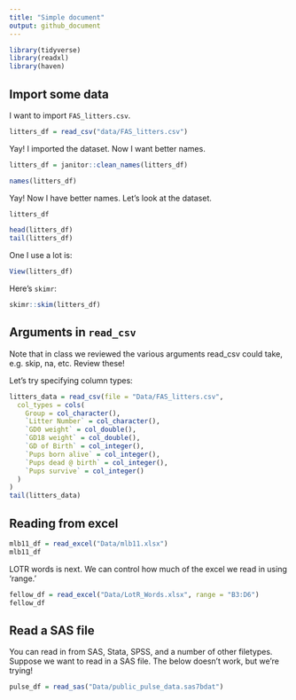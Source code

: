 ```yaml
---
title: "Simple document"
output: github_document
---
```


```r
library(tidyverse)
library(readxl)
library(haven)
```

## Import some data

I want to import `FAS_litters.csv`. 

```r
litters_df = read_csv("data/FAS_litters.csv")
```

Yay! I imported the dataset. Now I want better names.

```r

litters_df = janitor::clean_names(litters_df)

names(litters_df)
```

Yay! Now I have better names. Let's look at the dataset.

```r
litters_df

head(litters_df)
tail(litters_df)
```

One I use a lot is:

```r
View(litters_df)
```

Here's `skimr`:
```r
skimr::skim(litters_df)
```

## Arguments in `read_csv`

Note that in class we reviewed the various arguments read_csv could take, e.g. skip, na, etc. Review these!

Let's try specifying column types:

```r
litters_data = read_csv(file = "Data/FAS_litters.csv",
  col_types = cols(
    Group = col_character(),
    `Litter Number` = col_character(),
    `GD0 weight` = col_double(),
    `GD18 weight` = col_double(),
    `GD of Birth` = col_integer(),
    `Pups born alive` = col_integer(),
    `Pups dead @ birth` = col_integer(),
    `Pups survive` = col_integer()
  )
)
tail(litters_data)
```

## Reading from excel

```r
mlb11_df = read_excel("Data/mlb11.xlsx")
mlb11_df
```

LOTR words is next. We can control how much of the excel we read in using 'range.'

```r
fellow_df = read_excel("Data/LotR_Words.xlsx", range = "B3:D6")
fellow_df
```

## Read a SAS file

You can read in from SAS, Stata, SPSS, and a number of other filetypes. Suppose we want to read in a SAS file. The below doesn't work, but we're trying!

```r
pulse_df = read_sas("Data/public_pulse_data.sas7bdat")
```